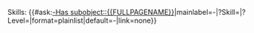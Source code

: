 <includeonly>Skills: {{#ask:[[-Has subobject::{{FULLPAGENAME}}]]|mainlabel=-|?Skill=|?Level=|format=plainlist|default=-|link=none}} </includeonly>